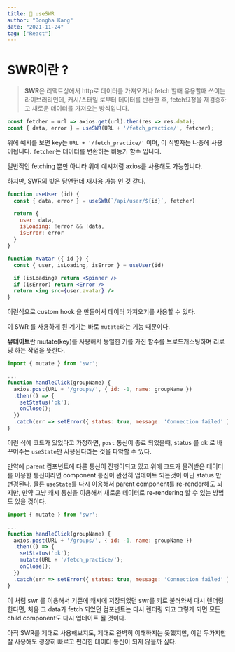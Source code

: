 ```yaml
---
title: 📡 useSWR
author: "Dongha Kang"
date: "2021-11-24"
tag: ["React"]
---
```


# SWR이란 ?

> **SWR**은 리액트상에서 http로 데이터를 가져오거나 fetch 할때 유용할때 쓰이는 라이브러리인데, 캐시/스태일 로부터 데이터를 반환한 후, fetch요청을 재검증하고 새로운 데이터를 가져오는 방식입니다.
> 

```jsx
const fetcher = url => axios.get(url).then(res => res.data);
const { data, error } = useSWR(URL + '/fetch_practice/', fetcher);
```

위에 예시를 보면 key는 `URL + '/fetch_practice/'` 이며, 이 식별자는 나중에 사용이됩니다. `fetcher`는 데이터를 변환하는 비동기 함수 입니다. 

일반적인 fetching 뿐만 아니라 위에 예시처럼 axios를 사용해도 가능합니다. 

하지만, SWR의 빛은 당연컨데 재사용 가능 인 것 같다.

```jsx
function useUser (id) {
  const { data, error } = useSWR(`/api/user/${id}`, fetcher)

  return {
    user: data,
    isLoading: !error && !data,
    isError: error
  }
}
```

```jsx
function Avatar ({ id }) {
  const { user, isLoading, isError } = useUser(id)

  if (isLoading) return <Spinner />
  if (isError) return <Error />
  return <img src={user.avatar} />
}
```

이런식으로 custom hook 을 만들어서 데이터 가져오기를 사용할 수 있다.

이 SWR 를 사용하게 된 계기는 바로 `mutate`라는 기능 때문이다.

**뮤테이트**란 mutate(key)를 사용해서 동일한 키를 가진 함수를 브로드캐스팅하며 리로딩 하는 작업을 뜻한다. 

```jsx
import { mutate } from 'swr';

...
function handleClick(groupName) {
  axios.post(URL + '/groups/', { id: -1, name: groupName })
  .then(() => {
    setStatus('ok');
    onClose();
  })
  .catch(err => setError({ status: true, message: 'Connection failed' }));
}
```

이런 식에 코드가 있었다고 가정하면, `post` 통신이 종료 되었을때, status 를 ok 로 바꾸어주는 `useState`만 사용된다라는 것을 파악할 수 있다. 

만약에 parent 컴포넌트에 다른 통신이 진행이되고 있고 위에 코드가 물려받은 데이터를 이용한 통신이라면 component 통신이 완전히 업데이트 되는것이 아닌 status 만 변경된다. 물론 `useState`를 다시 이용해서 parent component를 re-render해도 되지만, 만약 그냥 캐시 통신을 이용해서 새로운 데이터로 re-rendering 할 수 있는 방법도 있을 것이다. 

```jsx
import { mutate } from 'swr';

...
function handleClick(groupName) {
  axios.post(URL + '/groups/', { id: -1, name: groupName })
  .then(() => {
    setStatus('ok');
    mutate(URL + '/fetch_practice/');
    onClose();
  })
  .catch(err => setError({ status: true, message: 'Connection failed' }));
}
```

이 처럼 swr 를 이용해서 기존에 캐시에 저장되었던 swr를 키로 불러와서 다시 렌더링 한다면, 처음 그 data가 fetch 되었던 컴포넌트는 다시 렌더링 되고 그렇게 되면 모든 child component도 다시 업데이트 될 것이다.

아직 SWR를 제대로 사용해보지도, 제대로 완벽히 이해하지는 못했지만, 이런 두가지만 잘 사용해도 굉장히 빠르고 편리한 데이터 통신이 되지 않을까 싶다.